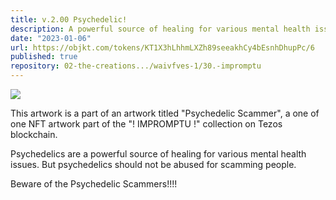 ```yaml
---
title: v.2.00 Psychedelic!
description: A powerful source of healing for various mental health issues and should not be abused for scamming people.
date: "2023-01-06"
url: https://objkt.com/tokens/KT1X3hLhhmLXZh89seeakhCy4bEsnhDhupPc/6
published: true
repository: 02-the-creations.../waivfves-1/30.-impromptu
---
```


[![](/2.00.jpg)](/2.00.jpg) 

This artwork is a part of an artwork titled "Psychedelic Scammer", a one of one NFT artwork part of the "! IMPROMPTU !" collection on Tezos blockchain.   
   
Psychedelics are a powerful source of healing for various mental health issues. But psychedelics should not be abused for scamming people.   
   
Beware of the Psychedelic Scammers!!!!